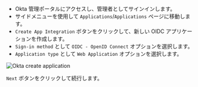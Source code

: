 
- Okta 管理ポータルにアクセスし、管理者としてサインインします。
- サイドメニューを使用して `Applications`/`Applications` ページに移動します。
- `Create App Integration` ボタンをクリックして、新しい OIDC アプリケーションを作成します。
- `Sign-in method` として `OIDC - OpenID Connect` オプションを選択します。
- `Application type` として `Web Application` オプションを選択します。

<img src={oktaCreateApplicationImage} alt="Okta create application" />

`Next` ボタンをクリックして続行します。

